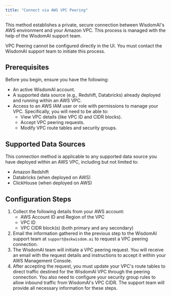 ```yaml
---
title: "Connect via AWS VPC Peering"
---
```


This method establishes a private, secure connection between WisdomAI's AWS environment and your Amazon VPC. This process is managed with the help of the WisdomAI support team.

<Warning>
  VPC Peering cannot be configured directly in the UI. You must contact the WisdomAI support team to initiate this process.
</Warning>

## Prerequisites

Before you begin, ensure you have the following:

* An active WisdomAI account.
* A supported data source (e.g., Redshift, Databricks) already deployed and running within an AWS VPC.
* Access to an AWS IAM user or role with permissions to manage your VPC. Specifically, you will need to be able to:
    * View VPC details (like VPC ID and CIDR blocks).
    * Accept VPC peering requests.
    * Modify VPC route tables and security groups.

## Supported Data Sources

This connection method is applicable to any supported data source you have deployed within an AWS VPC, including but not limited to:

- Amazon Redshift
- Databricks (when deployed on AWS)
- ClickHouse (when deployed on AWS)

## Configuration Steps

1. Collect the following details from your AWS account:
   - AWS Account ID and Region of the VPC
   - VPC ID
   - VPC CIDR block(s) (both primary and any secondary)
2. Email the information gathered in the previous step to the WisdomAI support team at `support@askwisdom.ai` to request a VPC peering connection.
3. The WisdomAI team will initiate a VPC peering request. You will receive an email with the request details and instructions to accept it within your AWS Management Console.
4. After accepting the request, you must update your VPC's route tables to direct traffic destined for the WisdomAI VPC through the peering connection. You also need to configure your security group rules to allow inbound traffic from WisdomAI's VPC CIDR. The support team will provide all necessary information for these steps.